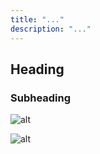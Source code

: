 ```yaml
---
title: "..."
description: "..."
---
```


## Heading

### Subheading


<img
  className="block"
  src="/images/model-tracking-prompt.png"
  alt="alt"
/>


<Frame
  caption="My image caption">
    <img
        className="block"
        src="/images/model-sync-rules-reorder-good-order.png"
        alt="alt"
    />
</Frame>